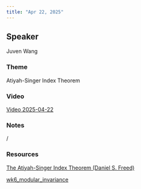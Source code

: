 ```yaml
---
title: "Apr 22, 2025"
---
```


## Speaker
Juven Wang

### Theme
Atiyah-Singer Index Theorem

### Video  
[Video 2025-04-22](https://drive.google.com/file/d/1B5PszFb5QxVSfpAWGEm0_vjitZzeFxvD/view?usp=sharing)

### Notes  
/

### Resources  
[The Atiyah-Singer Index Theorem (Daniel S. Freed)](https://drive.google.com/file/d/1d5iTUzlKPyTj9rbDxMtRWquEhF32qZtn/view?usp=sharing)

[wk6_modular_invariance](https://drive.google.com/file/d/1HJlUgDUPtMwqHxsm7rxXwSql5kL3Xz5_/view?usp=sharing)
